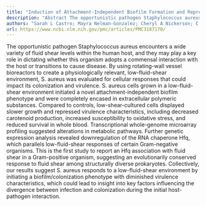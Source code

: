 ```yaml
---
title: "Induction of Attachment-Independent Biofilm Formation and Repression ofhfqExpression by Low-Fluid-Shear Culture ofStaphylococcus aureus▿"
description: "Abstract The opportunistic pathogen Staphylococcus aureus encounters a wide variety of fluid shear levels within the human host, and they may play a key role in dictating whether this organism adopts ..."
authors: "Sarah L Castro; Mayra Nelman-Gonzalez; Cheryl A Nickerson; C Mark Ott"
url: https://www.ncbi.nlm.nih.gov/pmc/articles/PMC3187170/
---
```


The opportunistic pathogen Staphylococcus aureus encounters a wide variety of fluid shear levels within the human host, and they may play a key role in dictating whether this organism adopts a commensal interaction with the host or transitions to cause disease. By using rotating-wall vessel bioreactors to create a physiologically relevant, low-fluid-shear environment, S. aureus was evaluated for cellular responses that could impact its colonization and virulence. S. aureus cells grown in a low-fluid-shear environment initiated a novel attachment-independent biofilm phenotype and were completely encased in extracellular polymeric substances. Compared to controls, low-shear-cultured cells displayed slower growth and repressed virulence characteristics, including decreased carotenoid production, increased susceptibility to oxidative stress, and reduced survival in whole blood. Transcriptional whole-genome microarray profiling suggested alterations in metabolic pathways. Further genetic expression analysis revealed downregulation of the RNA chaperone Hfq, which parallels low-fluid-shear responses of certain Gram-negative organisms. This is the first study to report an Hfq association with fluid shear in a Gram-positive organism, suggesting an evolutionarily conserved response to fluid shear among structurally diverse prokaryotes. Collectively, our results suggest S. aureus responds to a low-fluid-shear environment by initiating a biofilm/colonization phenotype with diminished virulence characteristics, which could lead to insight into key factors influencing the divergence between infection and colonization during the initial host-pathogen interaction.
